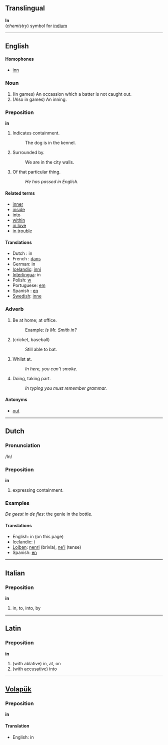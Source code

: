 ==Translingual==

'''In'''<br>(''chemistry'') symbol for [[indium]]

----
==English==

====Homophones====
*[[inn]]

===Noun===

#(In games) An occassion which a batter is not caught out.
#(Also in games) An inning.

===Preposition===
'''in'''

#Indicates containment.
#:The dog is in the kennel.
#Surrounded by.
#:We are in the city walls.
#Of that particular thing.
#:''He has passed in English.''

====Related terms====
*[[inner]]
*[[inside]]
*[[into]]
*[[within]]
*[[in love]]
*[[in trouble]]

====Translations====
*Dutch : in
*French : [[dans]]
*German: in
*[[Icelandic]]: [[inni]]
*[[Interlingua]]: in
*Polish: [[w]]
*Portuguese: [[em]]
*Spanish : [[en]]
*[[Swedish]]: [[inne]]

===Adverb===
#Be at home; at office.
#:Example: ''Is Mr. Smith in?''
#(cricket, baseball)
#:Still able to bat.
#Whilst at.
#:''In here, you can't smoke.''
#Doing, taking part.
#:''In typing you must remember grammar.''

====Antonyms====
*[[out]]

----
== Dutch ==
===Pronunciation===
/In/ 

===Preposition===
'''in'''

# expressing containment.

=== Examples ===

''De geest in de fles'': the genie in the bottle.

==== Translations ====
* English: in (on this page)
* Icelandic: [[í]]
* [[Lojban]]: [[nenri]] (brivla), [[ne'i]] (tense)
* Spanish: [[en]]
----
==Italian==
===Preposition===
'''in'''
#in, to, into, by
----
==Latin==
===Preposition===
'''in'''

#(with ablative) in, at, on
#(with accusative) into
----
==[[Volapük]]==
===Preposition===
'''in'''

====Translation====
* English: in